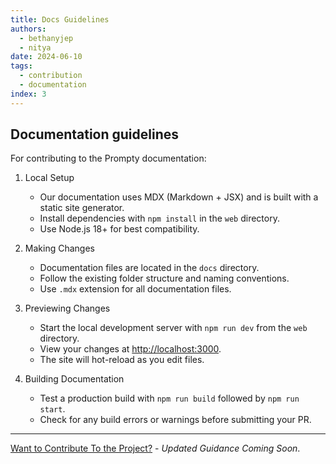 ```yaml
---
title: Docs Guidelines
authors:
  - bethanyjep
  - nitya
date: 2024-06-10
tags:
  - contribution
  - documentation
index: 3
---
```


## Documentation guidelines
For contributing to the Prompty documentation:

1. Local Setup
    - Our documentation uses MDX (Markdown + JSX) and is built with a static site generator.
    - Install dependencies with `npm install` in the `web` directory.
    - Use Node.js 18+ for best compatibility.

2. Making Changes
    - Documentation files are located in the `docs` directory.
    - Follow the existing folder structure and naming conventions.
    - Use `.mdx` extension for all documentation files.

3. Previewing Changes
    - Start the local development server with `npm run dev` from the `web` directory.
    - View your changes at [http://localhost:3000](http://localhost:3000).
    - The site will hot-reload as you edit files.

4. Building Documentation
    - Test a production build with `npm run build` followed by `npm run start`.
    - Check for any build errors or warnings before submitting your PR.

---
[Want to Contribute To the Project?](/docs/contributing/) - _Updated Guidance Coming Soon_.
